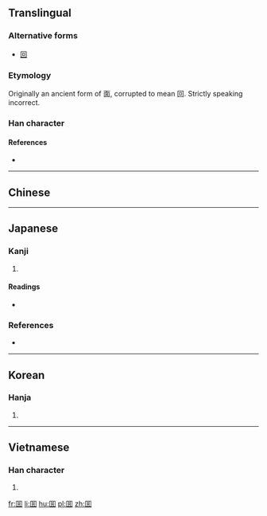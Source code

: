 ==Translingual==

===Alternative forms===
* [[回]]

===Etymology===
Originally an ancient form of 面, corrupted to mean 回. Strictly speaking incorrect.

===Han character===
{{Han char|rn=31|rad=囗|as=04|sn=7|four=|canj=WSL}}

====References====
* {{Han ref|kx=0217.160|dkj=04713|dj=0444.190|hdz=10715.010|uh=56EC|ud=22252}}

----

==Chinese==
{{zh-see|回|v}}

----

==Japanese==

===Kanji===
{{ja-kanji|grade=|rs=囗04}}

# {{alternative form of|回|lang=ja}}

====Readings====
* {{ja-readings|on=[[かい]] (kai), [[めん]] (men)|kun=[[まわる]] (mawaru)}}

===References===
* {{R:Koseki Moji|053840}}

----

==Korean==

===Hanja===
{{ko-hanja|hangeul=회|rv=hoe|mr=hoe}}

# {{defn|lang=ko|sort=囗04}}

----

==Vietnamese==

===Han character===
{{vi-hantu|[[hồi]]|rs=囗04}}

# {{defn|lang=vi|sort=囗04}}

[[fr:囬]]
[[li:囬]]
[[hu:囬]]
[[pl:囬]]
[[zh:囬]]